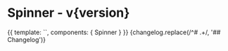 

<h1>Spinner<span className="text-lg font-normal"> - v{version}</span></h1>

<Meta title="Spinner" component={Spinner} />

<Canvas>
  <Story name="Spinner">
    {{
      template: `<Spinner />`,
      components: { Spinner }
    }}
  </Story>
</Canvas>

<ArgsTable />

<Description>
  {changelog.replace(/^# .+/, '## Changelog')}
</Description>
